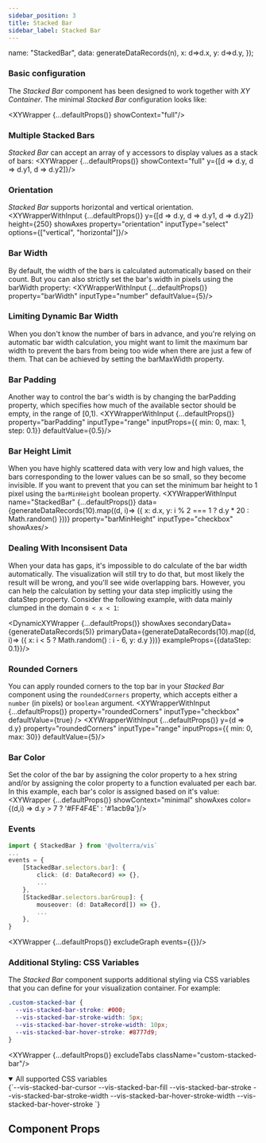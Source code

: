 ```yaml
---
sidebar_position: 3
title: Stacked Bar
sidebar_label: Stacked Bar
---
```



  name: "StackedBar",
  data: generateDataRecords(n),
  x: d=>d.x,
  y: d=>d.y,
});

### Basic configuration
The _Stacked Bar_ component has been designed to work together with _XY Container_. The minimal _Stacked Bar_ configuration looks like:

<XYWrapper {...defaultProps()} showContext="full"/>

### Multiple Stacked Bars
_Stacked Bar_ can accept an array of y accessors to display values as a stack of bars:
<XYWrapper {...defaultProps()} showContext="full" y={[d => d.y, d => d.y1, d => d.y2]}/>

### Orientation
_Stacked Bar_ supports horizontal and vertical orientation.
<XYWrapperWithInput {...defaultProps()} y={[d => d.y, d => d.y1, d => d.y2]} height={250} showAxes property="orientation" inputType="select" options={["vertical", "horizontal"]}/>

### Bar Width
By default, the width of the bars is calculated automatically based on their count. But you can also strictly set the bar's width in pixels using the barWidth property:
<XYWrapperWithInput {...defaultProps()} property="barWidth" inputType="number" defaultValue={5}/>

### Limiting Dynamic Bar Width
When you don't know the number of bars in advance, and you're relying on automatic bar width calculation, you might want to limit the
maximum bar width to prevent the bars from being too wide when there are just a few of them. That can be achieved by setting the barMaxWidth property.

### Bar Padding
Another way to control the bar's width is by changing the barPadding property, which specifies how much of the available sector should be empty, in the range of [0,1).
<XYWrapperWithInput {...defaultProps()} property="barPadding" inputType="range" inputProps={{ min: 0, max: 1, step: 0.1}} defaultValue={0.5}/>

### Bar Height Limit
When you have highly scattered data with very low and high values, the bars corresponding to the lower values can be so small, so they become invisible.
If you want to prevent that you can set the minimum bar height to 1 pixel using the `barMinHeight` boolean property.
<XYWrapperWithInput name="StackedBar"
    {...defaultProps()}
    data={generateDataRecords(10).map((d, i)=> ({ x: d.x, y: i % 2 === 1 ? d.y * 20 : Math.random() }))}
    property="barMinHeight"  inputType="checkbox" showAxes/>

### Dealing With Inconsisent Data
When your data has gaps, it's impossible to do calculate of the bar width automatically. The visualization will still try to do that, but most likely the result will be wrong,
and you'll see wide overlapping bars. However, you can help the calculation by setting your data step implicitly using the dataStep property.
Consider the following example, with data mainly clumped in the domain `0 < x < 1`:

<DynamicXYWrapper {...defaultProps()} showAxes secondaryData={generateDataRecords(5)} primaryData={generateDataRecords(10).map((d, i)=> ({ x: i < 5 ? Math.random() : i - 6, y: d.y }))} exampleProps={{dataStep: 0.1}}/>

### Rounded Corners
You can apply rounded corners to the top bar in your _Stacked Bar_ component using the `roundedCorners` property, which accepts
either a `number` (in pixels) or `boolean` argument.
<XYWrapperWithInput
    {...defaultProps()}
    property="roundedCorners"
    inputType="checkbox"
    defaultValue={true}
/>
<XYWrapperWithInput {...defaultProps()} y={d => d.y} property="roundedCorners" inputType="range" inputProps={{ min: 0, max: 30}} defaultValue={5}/>


### Bar Color
Set the color of the bar by assigning the color property to a hex string and/or by assigning the color property to a function evaluated per each bar.
In this example, each bar's color is assigned based on it's value:
<XYWrapper {...defaultProps()} showContext="minimal" showAxes color={(d,i) => d.y > 7 ? '#FF4F4E' : '#1acb9a'}/>

### Events
```ts
import { StackedBar } from '@volterra/vis`
...
events = {
    [StackedBar.selectors.bar]: {
        click: (d: DataRecord) => {},
        ...
    },
    [StackedBar.selectors.barGroup]: {
        mouseover: (d: DataRecord[]) => {},
        ...
    },
}
```
<XYWrapper {...defaultProps()} excludeGraph events={{}}/>

### Additional Styling: CSS Variables
The _Stacked Bar_ component supports additional styling via CSS variables that you can define for your visualization container. For example:

```css title="styles.css"
.custom-stacked-bar {
  --vis-stacked-bar-stroke: #000;
  --vis-stacked-bar-stroke-width: 5px;
  --vis-stacked-bar-hover-stroke-width: 10px;
  --vis-stacked-bar-hover-stroke: #8777d9;
}
```
<XYWrapper {...defaultProps()} excludeTabs className="custom-stacked-bar"/>

<details open>
  <summary open>All supported CSS variables</summary>
  <CodeBlock language="css">
{`--vis-stacked-bar-cursor
--vis-stacked-bar-fill
--vis-stacked-bar-stroke
--vis-stacked-bar-stroke-width
--vis-stacked-bar-hover-stroke-width
--vis-stacked-bar-hover-stroke
`}</CodeBlock>
</details>

## Component Props
<PropTable name="VisStackedBar"></PropTable>
